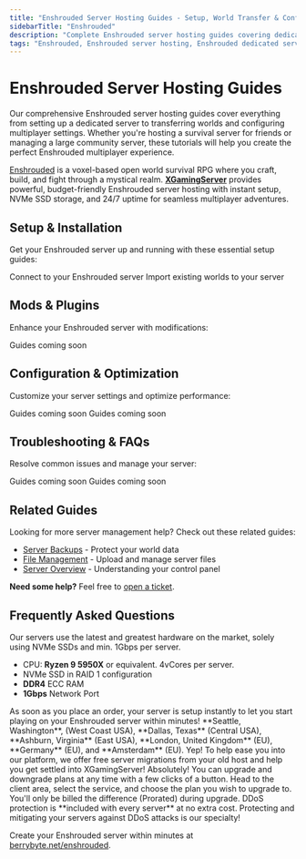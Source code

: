 ```yaml
---
title: "Enshrouded Server Hosting Guides - Setup, World Transfer & Configuration"
sidebarTitle: "Enshrouded"
description: "Complete Enshrouded server hosting guides covering dedicated server setup, world transfers, multiplayer configuration, and troubleshooting for the voxel-based survival RPG."
tags: "Enshrouded, Enshrouded server hosting, Enshrouded dedicated server, Enshrouded multiplayer, Enshrouded world transfer"
---
```


# Enshrouded Server Hosting Guides

Our comprehensive Enshrouded server hosting guides cover everything from setting up a dedicated server to transferring worlds and configuring multiplayer settings. Whether you're hosting a survival server for friends or managing a large community server, these tutorials will help you create the perfect Enshrouded multiplayer experience.

[Enshrouded](https://enshrouded.com/) is a voxel-based open world survival RPG where you craft, build, and fight through a mystical realm. **[XGamingServer](https://xgamingserver.com/enshrouded)** provides powerful, budget-friendly Enshrouded server hosting with instant setup, NVMe SSD storage, and 24/7 uptime for seamless multiplayer adventures.

## Setup & Installation

Get your Enshrouded server up and running with these essential setup guides:

<CardGroup cols={2}>
  <Card title="Join Your Server" href="/games/enshrouded/join-server" icon="users">
    Connect to your Enshrouded server
  </Card>
  <Card title="Transfer World Files" href="/games/enshrouded/transfer-world" icon="upload">
    Import existing worlds to your server
  </Card>
</CardGroup>

## Mods & Plugins

Enhance your Enshrouded server with modifications:

<CardGroup cols={2}>
  <Card title="Installing Mods" href="#" icon="puzzle-piece">
    Guides coming soon
  </Card>
</CardGroup>

## Configuration & Optimization

Customize your server settings and optimize performance:

<CardGroup cols={2}>
  <Card title="Server Configuration" href="#" icon="settings">
    Guides coming soon
  </Card>
  <Card title="Performance Optimization" href="#" icon="gauge">
    Guides coming soon
  </Card>
</CardGroup>

## Troubleshooting & FAQs

Resolve common issues and manage your server:

<CardGroup cols={2}>
  <Card title="Common Server Issues" href="#" icon="wrench">
    Guides coming soon
  </Card>
  <Card title="Player Management" href="#" icon="users-gear">
    Guides coming soon
  </Card>
</CardGroup>

## Related Guides

Looking for more server management help? Check out these related guides:

- [Server Backups](/panel/backups) - Protect your world data
- [File Management](/panel/importing-files) - Upload and manage server files
- [Server Overview](/panel/overview) - Understanding your control panel

**Need some help?** Feel free to [open a ticket](https://xgamingserver.com/support).

## Frequently Asked Questions

<AccordionGroup>

<Accordion title="What are the specs on the servers?">
Our servers use the latest and greatest hardware on the market, solely using NVMe SSDs and min. 1Gbps per server.

- CPU: **Ryzen 9 5950X** or equivalent. 4vCores per server.
- NVMe SSD in RAID 1 configuration
- **DDR4** ECC RAM
- **1Gbps** Network Port
</Accordion>

<Accordion title="How long does setup take?">
As soon as you place an order, your server is setup instantly to let you start playing on your Enshrouded server within minutes!
</Accordion>

<Accordion title="What locations are the servers in?">
**Seattle, Washington**, (West Coast USA), **Dallas, Texas** (Central USA), **Ashburn, Virginia** (East USA), **London, United Kingdom** (EU), **Germany** (EU), and **Amsterdam** (EU).
</Accordion>

<Accordion title="Can I migrate my existing server to XGamingServer?">
Yep! To help ease you into our platform, we offer free server migrations from your old host and help you get settled into XGamingServer!
</Accordion>

<Accordion title="Can I upgrade/downgrade my server later on?">
Absolutely! You can upgrade and downgrade plans at any time with a few clicks of a button. Head to the client area, select the service, and choose the plan you wish to upgrade to. You'll only be billed the difference (Prorated) during upgrade.
</Accordion>

<Accordion title="Are the servers DDoS protected?">
DDoS protection is **included with every server** at no extra cost. Protecting and mitigating your servers against DDoS attacks is our specialty!
</Accordion>

</AccordionGroup>


Create your Enshrouded server within minutes at [berrybyte.net/enshrouded](https://xgamingserver.com/enshrouded).